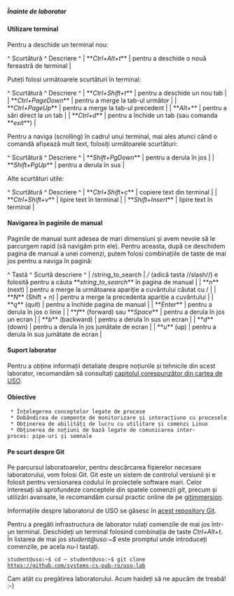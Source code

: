 ===== Înainte de laborator =====

==== Utilizare terminal ====

Pentru a deschide un terminal nou:

^ Scurtătură             ^ Descriere                                          ^
| **''Ctrl+Alt+t''**   | pentru a deschide o nouă fereastră de terminal              |

Puteți folosi următoarele scurtături în terminal:

^ Scurtătură             ^ Descriere                                          ^
| **''Ctrl+Shift+t''**   | pentru a deschide un nou tab                       |
| **''Ctrl+PageDown''**  | pentru a merge la tab-ul următor                   |
| **''Ctrl+PageUp''**    | pentru a merge la tab-ul precedent                 |
| **''Alt+<index>''**    | pentru a sări direct la un tab                     |
| **''Ctrl+d''**         | pentru a închide un tab (sau comanda **''exit''**) |

Pentru a naviga (scrolling) în cadrul unui terminal, mai ales atunci când o comandă afișează mult text, folosiți următoarele scurtături:

^ Scurtătură           ^ Descriere               ^
| **''Shift+PgDown''** | pentru a derula în jos  |
| **''Shift+PgUp''**   | pentru a derula în sus  |

Alte scurtături utile: 

^ Scurtătură           ^ Descriere               ^
| **''Ctrl+Shift+c''** | copiere text din terminal  |
| **''Ctrl+Shift+v''** | lipire text în terminal |
| **''Shift+Insert''** | lipire text în terminal |

==== Navigarea în paginile de manual ====

Paginile de manual sunt adesea de mari dimensiuni și avem nevoie să le parcurgem rapid (să navigăm prin ele). Pentru aceasta, după ce deschidem pagina de manual a unei comenzi, putem folosi combinațiile de taste de mai jos pentru a naviga în pagină:

^ Tastă                                  ^ Scurtă descriere                                          ^
| /string_to_search                      | ''/'' (adică tasta //slash//) e folosită pentru a căuta **''string_to_search''** în pagina de manual |
| **''n''** (next)                       | pentru a merge la următoarea apariție a cuvântului căutat cu / |
| **''N''** (Shift + n)                  | pentru a merge la precedenta apariție a cuvântului             |
| **''q''** (quit)                       | pentru a închide pagina de manual                              |
| **''Enter''**                          | pentru a derula în jos o linie                            |
| **''f''** (forward) sau **''Space''**  | pentru a derula în jos un ecran                           |
| **''b''** (backward)                   | pentru a derula în sus un ecran                           |
| **''d''** (down)                       | pentru a derula în jos jumătate de ecran                  |
| **''u''** (up)                         | pentru a derula în sus jumătate de ecran                  |

==== Suport laborator ====

Pentru a obține informații detaliate despre noțiunile și tehnicile din acest laborator, recomandăm să consultați [[http://elf.cs.pub.ro/uso/res/carte/uso_cap-04-process.pdf|capitolul corespunzător din cartea de USO]].

==== Obiective ====

  * Înțelegerea conceptelor legate de procese
  * Dobândirea de compențe de monitorizare și interacțiune cu procesele
  * Obținerea de abilități de lucru cu utilitare și comenzi Linux
  * Obținerea de noțiuni de bază legate de comunicarea inter-proces: pipe-uri și semnale

==== Pe scurt despre Git ====

Pe parcursul laboratoarelor, pentru descărcarea fișierelor necesare laboratorului, vom folosi Git. Git este un sistem de controlul versiunii și e folosit pentru versionarea codului în proiectele software mari. Celor interesați să aprofundeze conceptele din spatele comenzii ''git'', precum și utilizări avansate, le recomandăm cursul practic online de pe [[http://gitimmersion.com/|gitimmersion]].

Informațiile despre laboratorul de USO se găsesc în [[https://github.com/systems-cs-pub-ro/uso-lab|acest repository Git]].

<note important>
Pentru a pregăti infrastructura de laborator rulați comenzile de mai jos într-un terminal. Deschideți un terminal folosind combinația de taste ''Ctrl+Alt+t''. În listarea de mai jos ''student@uso:~$'' este promptul unde introduceți comenzile, pe acela nu-l tastați.

<code>
student@uso:~$ cd ~
student@uso:~$ git clone https://github.com/systems-cs-pub-ro/uso-lab
</code>

</note>

Cam atât cu pregătirea laboratorului. Acum haideți să ne apucăm de treabă! :-)
